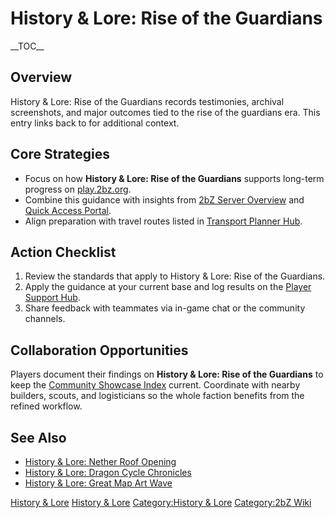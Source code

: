 {{Short description|History & Lore: Rise of the Guardians records testimonies, archival screenshots, and major outcomes tied to the rise of the guardians era}}
= History & Lore: Rise of the Guardians =
{{2bZ Navbox}}
__TOC__

== Overview ==
History & Lore: Rise of the Guardians records testimonies, archival screenshots, and major
outcomes tied to the rise of the guardians era. This entry links back to
[[Category:History & Lore|History & Lore]] for additional context.

== Core Strategies ==
* Focus on how '''History & Lore: Rise of the Guardians''' supports long-term progress on [[play.2bz.org]].
* Combine this guidance with insights from [[2bZ Server Overview]] and [[Quick Access Portal]].
* Align preparation with travel routes listed in [[Transport Planner Hub]].

== Action Checklist ==
# Review the [[Category:History & Lore|History & Lore]] standards that apply to History & Lore: Rise of the Guardians.
# Apply the guidance at your current base and log results on the [[Player Support Hub]].
# Share feedback with teammates via in-game chat or the community channels.

== Collaboration Opportunities ==
Players document their findings on '''History & Lore: Rise of the Guardians''' to keep the
[[Community Showcase Index]] current. Coordinate with nearby builders, scouts, and
logisticians so the whole faction benefits from the refined workflow.

== See Also ==
* [[History & Lore: Nether Roof Opening]]
* [[History & Lore: Dragon Cycle Chronicles]]
* [[History & Lore: Great Map Art Wave]]

[[Category:History & Lore]]
[[Category:2bZ Wiki]]
